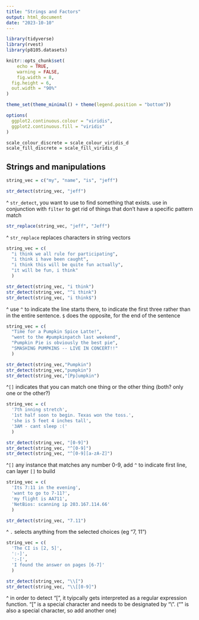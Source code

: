 ```yaml
---
title: "Strings and Factors"
output: html_document
date: "2023-10-10"
---
```


```r
library(tidyverse)
library(rvest)
library(p8105.datasets)

knitr::opts_chunk$set(
	echo = TRUE,
	warning = FALSE,
	fig.width = 8, 
  fig.height = 6,
  out.width = "90%"
)

theme_set(theme_minimal() + theme(legend.position = "bottom"))

options(
  ggplot2.continuous.colour = "viridis",
  ggplot2.continuous.fill = "viridis"
)

scale_colour_discrete = scale_colour_viridis_d
scale_fill_discrete = scale_fill_viridis_d
```

## Strings and manipulations

```r
string_vec = c("my", "name", "is", "jeff")

str_detect(string_vec, "jeff")
```

^ `str_detect`, you want to use to find something that exists. use in conjunction with `filter` to get rid of things that don't have a specific pattern match 

```r
str_replace(string_vec, "jeff", "Jeff")
```

^ `str_replace` replaces characters in string vectors

```r
string_vec = c(
  "i think we all rule for participating",
  "i think i have been caught",
  "i think this will be quite fun actually",
  "it will be fun, i think"
  )

str_detect(string_vec, "i think")
str_detect(string_vec, "^i think")
str_detect(string_vec, "i think$")

```

^ use `^` to indicate the line starts there, to indicate the first three rather than in the entire sentence. `$` does the opposite, for the end of the sentence

```r
string_vec = c(
  "Time for a Pumpkin Spice Latte!",
  "went to the #pumpkinpatch last weekend",
  "Pumpkin Pie is obviously the best pie",
  "SMASHING PUMPKINS -- LIVE IN CONCERT!!"
  )

str_detect(string_vec,"Pumpkin")
str_detect(string_vec,"pumpkin")
str_detect(string_vec,"[Pp]umpkin")
```

^`[]` indicates that you can match one thing or the other thing (both? only one or the other?)

```r
string_vec = c(
  '7th inning stretch',
  '1st half soon to begin. Texas won the toss.',
  'she is 5 feet 4 inches tall',
  '3AM - cant sleep :('
  )

str_detect(string_vec, "[0-9]")
str_detect(string_vec, "^[0-9]")
str_detect(string_vec, "^[0-9][a-zA-Z]")
```

^`[]` any instance that matches any number 0-9, add `^` to indicate first line, can layer `[]` to build

```r
string_vec = c(
  'Its 7:11 in the evening',
  'want to go to 7-11?',
  'my flight is AA711',
  'NetBios: scanning ip 203.167.114.66'
  )

str_detect(string_vec, "7.11")
```

^ `.` selects anything from the selected choices (eg "7, 11")

```r
string_vec = c(
  'The CI is [2, 5]',
  ':-]',
  ':-[',
  'I found the answer on pages [6-7]'
  )

str_detect(string_vec, "\\[")
str_detect(string_vec, "\\[[0-9]")
```

^ in order to detect "[", it tyipcally gets interpreted as a regular expression function. "[" is a special character and needs to be designated by "\\". ("\" is also a special character, so add another one)














